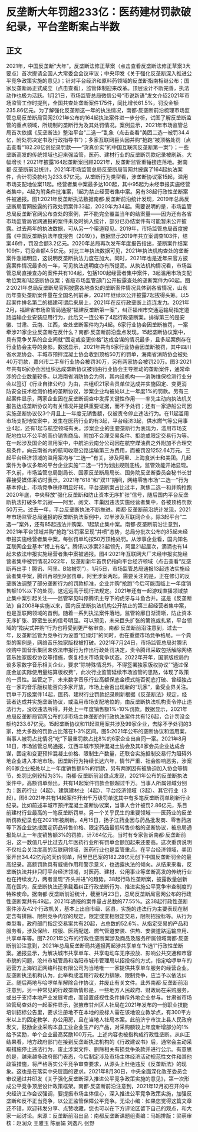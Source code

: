 # 反垄断大年罚超233亿：医药建材罚款破纪录，平台垄断案占半数
## 正文
2021年，中国反垄断“大年”。反垄断法修正草案（点击查看反垄断法修正草案3大要点）首次提请全国人大常委会会议审议；中央印发《关于强化反垄断深入推进公平竞争政策实施的意见》；针对平台经济和原料药领域的反垄断指南相继公布；国家反垄断局正式成立（点击查看），监管体制迎来改革。顶层设计不断完善，执法动作也极为活跃。1月21日，市场监管总局微信公号“市说新语”发文介绍2021年市场监管工作时提到，全国共查处垄断案件175件，同比增长61.5%，罚没金额235.86亿元。为了解强化反垄断这一年的执法情况，南都·反垄断前沿梳理市场监管总局反垄断局官网2021年公布的164起执法案件进一步分析，试图了解反垄断监管的重点领域，所规制的垄断行为及其处罚情况。案例显示，2021年市场监管总局首次依据《反垄断法》整治平台“二选一”乱象（点击查看“美团二选一被罚34.4亿，附处罚决定书及行政指导书”）；多家互联网巨头因并购“抢跑”被顶格处罚（点击查看“182.28亿创纪录罚款——“货真价实”的中国互联网反垄断第一案”）；一些垄断高发的传统领域也迎来强监管，医药、建材行业的反垄断罚款纪录被刷新。大幅增长！2021年披露164起垄断案回顾2021年，反垄断监管重锤接连落地。据南都·反垄断前沿统计，2021年市场监管总局反垄断局官网共披露了164起执法案件，合计罚没款约为233.67亿元。从垄断行为类型看，涉垄断协议案15起，滥用市场支配地位案11起。经营者集中案最多达100起，其中95起为未经申报实施经营者集中，4起为附条件批准案，1起为禁止经营者集中案。另有38起行政性垄断案件被通报。图1:2021年反垄断执法数据南都·反垄断前沿统计发现，2019年总局反垄断局官网披露的行政处罚案件33起，2020年为34起。需要说明的是，市场监管总局反垄断官网公布查处的案例，并不能完全覆盖当年的结案量——因为还有各省市场监管局官网通报的案件未及时纳入统计，部分已办结案件有可能暂未公开披露。过去两年的执法数据，可从另一个渠道窥见。2019年，市场监管总局首度披露《中国反垄断执法年度报告（2019）》，数据显示2019年共立案调查103件，结案46件，罚没金额3.2亿元。2020年总局再次发布年度报告指出，垄断案件结案109件，罚没金额4.5亿元。对比三年执法数据可见，2021年执法机构查处的垄断案件涨幅明显，这说明反垄断执法力度在加大。同时，2021年也是近年来官方披露案件情况最多的一年，可见执法透明度亦有所提高。从执法机构情况看，市场监管总局直接查办的案件共有104起，包括100起经营者集中案件，3起滥用市场支配地位案和1起垄断协议案；省级市场监管部门公开披露查处的垄断案件为60起。图2:2021年总局反垄断局官网披露各地查处的垄断案件情况具体到各省情况，山东历年查处垄断案件量在全国名列前茅，2021年继续以公开披露7起拔得头筹。以5起案件排名第二的福建可谓后来居上，2021年在反行政垄断上连连发力。2021年2月，福建省市场监管局通报“福建反垄断第一案”，纠正福州市交通运输局指定道路运输企业安装应用行为，此后又一连公布了4起行政垄断案。排得第三的是安徽、甘肃、云南、江西，查处垄断案件均为4起。6家行业协会因垄断被罚，一案牵涉21家企业反垄断在反什么？南都·反垄断前沿盘点发现，15起垄断协议案中，具有竞争关系的企业间就“固定或变更价格”达成合谋的情况最多，且多起案例存在行业协会主导的身影。数据显示，2021年共有6家行业协会因垄断被罚，其中四川省水泥协会、丰城市预拌混凝土协会收到顶格50万的罚单，海南省消防协会被处40万罚款，嘉兴市二手车行业协会被罚30万，另有两家协会被罚20万。图3:2021年共有6家协会因组织达成垄断协议被罚由行业协会主导推动的垄断案件，通常牵涉的企业数量较多。以海南省消防协会为例，其内设机构——消防维保检测行业分会以签订《行业自律公约》为由，共组织21家会员单位达成并实施固定、变更消防安全技术检测价格的垄断协议，涉案企业均被处以上一年度1%的罚款。另有三起案件显示，两家企业因在反垄断调查中发挥关键性作用——率先主动向执法机关报告达成垄断协议的有关情况并提供重要证据，而不予处罚；还有一家游船公司因实施垄断协议仅3个月且上一年度无销售额，仅被责令停止违法行为。在11起滥用市场支配地位案中，发生在医药行业的有3起，平台经济3起，供水燃气等公用事业4起，还有1起与航空领域有关。涉案企业的主要垄断行为表现为，滥用市场支配地位以不公平的高价销售商品、附加不合理交易条件、拒绝或限定交易行为等。在一起涉及国企的滥用案中，中航油云南分公司因在航空煤油费之外附加不合理交易条件，向云南省内的航司收取公路运输第三方费用，而被罚没1252.64万元。三起平台经济领域的滥用案均与“二选一”有关，涉及阿里、上海食派士和美团。几起案件为争议多年的平台企业实施“二选一”行为划出规则底线，监管效能开始显现。不久前，市场监管总局副局长、国家反垄断局局长、国务院反垄断委员会秘书长甘霖接受媒体采访时表示，2021年“618”和“双11”期间，网络零售市场“二选一”行为基本停止，市场竞争秩序明显好转。平台垄断案占比过半，聚焦二选一和并购抢跑2020年底，中央释放“强化反垄断和防止资本无序扩张”信号，随后国内平台反垄断执法打破多年沉寂——阿里、阅文、丰巢因违法实施经营者集中，各被顶格罚款50万元。过去一年，平台反垄断执法不断推进。南都·反垄断前沿统计发现，2021年市场监管总局通报的反垄断执法案例中，过半涉及互联网企业。除3起平台“二选一”案外，还有85起违法并购案、1起禁止集中案。南都·反垄断前沿注意到，2021年平台领域并购“抢跑”处罚案呈现“井喷”态势，总局分批次公布的85起未经申报实施经营者集中案，每张罚单均按50万顶格处罚。从涉事企业看，国内知名互联网企业基本“榜上有名”。腾讯以涉案23起领先，阿里21起居次，滴滴也有14起未依法申报实施经营者集中案被通报。图4:2021年互联网大厂未经申报实施经营者集中被罚情况2022年，反垄断新年首罚仍指向平台经济领域（点击查看“反垄断再出手！腾讯、阿里、B站被罚”）。1月5日，市场监管总局通报13起违法实施经营者集中案，腾讯再领到9张罚单，阿里涉案两起。需要关注的是，正在修订的反垄断法调整了部分垄断行为的罚款标准，企业并购“抢跑”今后可能面临上一年度销售额10%以下的处罚，这远远高于现行法规定。2021年还有一起游戏直播领域禁止集中案引起关注——监管罕见叫停腾讯主导下的虎牙与斗鱼合并。这是《反垄断法》自2008年实施以来，国内反垄断执法机构公开禁止的第三起经营者集中案，也是互联网领域的首例。随着一系列执法案件落地，监管轮廓日渐清晰，防止资本无序扩张、野蛮生长的信号明显。可以预见，未来巨头扩张的篱笆或扎紧，平台领域的“掐尖式并购”行为也将受到更严格审查。南都·反垄断前沿注意到，过去一年，反垄断监管为竞争行为设置“红绿灯”的同时，也在重塑市场竞争格局。一个典型的案例是，网络音乐独家版权被打破。2021年7月24日，市场监管总局对腾讯收购中国音乐集团未依法申报行为作出行政处罚决定，责令腾讯采取包括解除网络音乐独家版权协议等措施，恢复相关市场竞争状态。2022年开年，国家版权局约谈多家数字音乐相关企业，要求“除特殊情况外，不得签署独家版权协议”“通过保底金加实际使用量结算版权费”，此次行业监管延续市场监管的思路，体现了政策的一贯性。监管之下，未来数字音乐行业高额保底金模式能否彻底打破、曾经独占在一家的音乐版权能否向多家开放，市场上会否出现新的“玩家”，备受业界关注。罚单千万级案件14起，医药、建材行业罚款纪录刷新根据《反垄断法》规定，经营者达成并实施垄断协议，或滥用市场支配地位的，由反垄断执法机构责令停止违法行为，没收违法所得，并处上一年度销售额1%-10%罚款。数据显示，2021年总局反垄断局官网公布的涉市场主体垄断的行政执法案件共有126起，合计罚没金额约233.67亿元。15起垄断协议和11起滥用案共涉及99家企业，去除不予处罚的3家，绝大多数的罚款占比落在1-3%区间。图5:2021年公布的垄断协议和滥用案，当事人被罚占比情况“吃”下最重罚款占比8%的6家企业出自同一案。2021年8月18日，市场监管总局通报，江西丰城市预拌混凝土协会及其8家会员企业达成合谋，固定和变更预拌混凝土价格、限制生产数量，还联合实施抵制交易行为阻碍外地企业进入本地市场。因垄断行为持续长达六年，情节严重、社会影响恶劣，涉案的6家企业被处以上一年度销售额8%的罚款，另有两家因有被胁迫加入协会等情节，处罚比例较轻为3%。南都·反垄断前沿盘点发现，2021年公布的反垄断执法案件中，高额罚单频出，共有14起案件罚款金额超过千万。当事人所属领域分别为：医药行业（4起）、建筑建材业（4起）、平台经济领域（3起）、其它行业（3起）。图6:2021年共有14起案件开出千万级罚单这其中有多笔反垄断罚单刷新行业纪录。比如前述丰城市预拌混凝土垄断协议案，当事人合计被罚2.86亿元，系目前建材行业最高的一笔反垄断罚单。另一个关乎民生的重要领域——医药业的反垄断罚款纪录也在2021年被刷新。4月15日，扬子江药业因与药品批发商、零售药店等下游企业达成固定药品转售价格、限定药品最低转售价格的垄断协议，被总局通报处以上一年度销售额3%的罚款，计7.64亿元。当时有专家告诉南都·反垄断前沿，这一数值几乎比过去几年医药行业所有罚单金额加起来还要高。这次重罚说明不仅社会关注度高的互联网领域，医药行业也是监管重点。在平台经济领域，美团案开出34.42亿元的天价罚单，阿里巴巴案的182.28亿元创下中国反垄断罚金的最高纪录。高额罚款具有威慑作用和警示意义，也透露执法的倾向。从结果来看，反垄断执法并非只盯平台经济领域，对医药、建材、公用事业等垄断高发的传统行业也在持续发力，两者呈现“齐头并进”的趋势。38起行政性垄断案，披露数量创新高在国内，反垄断执法还承载着纠正行政垄断行为、推进实施公平竞争审查制度的特殊使命。据南都·反垄断前沿统计，截至1月23日，总局反垄断局官网公布的行政性垄断案共有49起，2021年通报的案件量占总数的77.55%。这38起行政性垄断案件涉及42个行政机关，基本上出自市级、区县，实施的违法行为主要表现在制定含有排除、限制竞争内容的规定，限定或变相限定交易，限制招投标等。从行为类型看，政府部门指定交易案共有20起，占总数的52.6%。从指定交易的产品和服务看，涉及保险、校服、医药配送、燃气管道安装、供热、安装道路运输应用、共享单车等。图7:2021年公布的行政性垄断案涉及商品及服务所属领域南都·反垄断前沿注意到，2021年总局反垄断局共通报两起涉共享单车“N选1”行政性垄断案。通报显示，为解决城市共享单车、共享电动车无序投放、影响公共交通和市容市貌的问题，沧州市城管局和洛阳市城市管理局以招投标的方式，指定哈啰单车的运营方上海钧正网络科技有限公司为当地唯一一家提供共享单车服务的经营企业。反垄断执法机构认为，此举构成滥用行政权力排除、限制竞争，应当予以依法纠正。随后两地与哈啰单车解除合作协议，并废止有关文件。此外南都·反垄断前沿注意到，另一种常见的行政垄断情形是，一些地方人民政府、财政局在采购服务，或出于支持本地产业发展考虑，而设置歧视性条件排斥外地企业参与。甘肃省市场监管局查处的一起案件显示，张掖市甘州区人社局在2021年发布的一份职业技能培训招标公告里，要求注册地不在本地的投标人需在该地设立教学点，有300平方米以上的固定教学、办公用房，且在当地人社局本案。此前济宁市汶上县人民政府发文，鼓励企业采购本县工业企业生产的产品，对采购额较上年度新增部分的1%给予奖励，单个企业最高奖励100万元。上述内容也被指构成行政性垄断。从纠正结果看，地方政府部门在接到反垄断执法机构的《行政建议书》后，通常会主动采取措施停止违法行为，废止涉案文件、删除相关有损竞争条款并进行公示。有意思的是，越来越多政府部门表态，今后制定涉及市场主体经济活动规范性文件和其他政策措施，将严格落实公平竞争审查要求，从源头上杜绝违反《反垄断法》的现象。这也是在落实中央层面的要求。2021年8月30日，中央全面深化改革委员会审议通过并印发《关于强化反垄断深入推进公平竞争政策实施的意见》，第一次形成公平竞争顶层设计政策框架。南都·反垄断前沿注意到，2021年12月初召开的中央经济工作会议强调，要提振市场主体信心，深入推进公平竞争政策实施，加强反垄断和反不正当竞争，以公正监管保障公平竞争。无讼小编：如果您觉得这篇文章还不错，欢迎转发分享、点赞收藏，您也可以在下方评论区留下自己的观点，和大家一起讨论。来源：反垄断前沿出品：南都反垄断课题组责编：马旭排版：梁萌审核：赵润众 王雅玉 陈丽娟 刘逸凡 张野